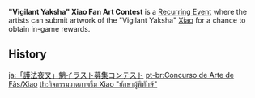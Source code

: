 {{Terminology Infobox
|type  = Recurring Events
}}
'''"Vigilant Yaksha" Xiao Fan Art Contest''' is a [[Recurring Event]] where the artists can submit artwork of the "Vigilant Yaksha" [[Xiao]] for a chance to obtain in-game rewards.

==History==
{{Event History Table}}

[[ja:「護法夜叉」魈イラスト募集コンテスト]]
[[pt-br:Concurso de Arte de Fãs/Xiao]]
[[th:กิจกรรมวาดภาพธีม Xiao "ยักษาผู้พิทักษ์"]]
